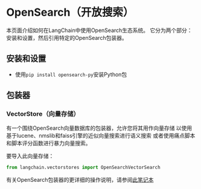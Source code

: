 # OpenSearch（开放搜索）

本页面介绍如何在LangChain中使用OpenSearch生态系统。
它分为两个部分：安装和设置，然后引用特定的OpenSearch包装器。

## 安装和设置
- 使用`pip install opensearch-py`安装Python包
## 包装器

### VectorStore（向量存储）

有一个围绕OpenSearch向量数据库的包装器，允许您将其用作向量存储
以使用基于lucene、nmslib和faiss引擎的近似向量搜索进行语义搜索
或者使用痛点脚本和脚本评分函数进行暴力向量搜索。

要导入此向量存储：
```python
from langchain.vectorstores import OpenSearchVectorSearch
```

有关OpenSearch包装器的更详细的操作说明，请参阅[此笔记本](/docs/modules/data_connection/vectorstores/integrations/opensearch.html)
